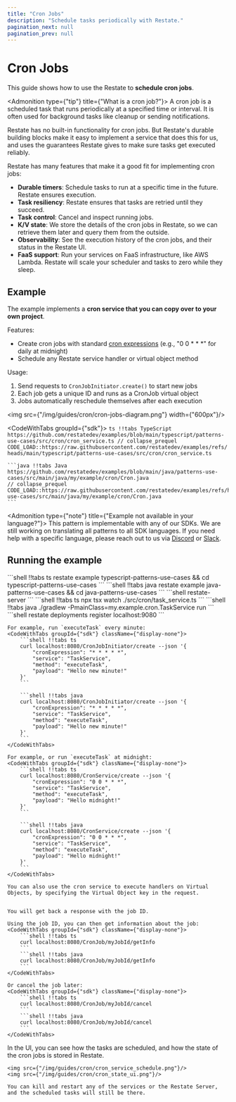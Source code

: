 ```yaml
---
title: "Cron Jobs"
description: "Schedule tasks periodically with Restate."
pagination_next: null
pagination_prev: null
---
```



# Cron Jobs


This guide shows how to use the Restate to **schedule cron jobs**.

<Admonition type={"tip"} title={"What is a cron job?"}>
    A cron job is a scheduled task that runs periodically at a specified time or interval. It is often used for background tasks like cleanup or sending notifications.
</Admonition>

Restate has no built-in functionality for cron jobs.
But Restate's durable building blocks make it easy to implement a service that does this for us, and uses the guarantees Restate gives to make sure tasks get executed reliably.

Restate has many features that make it a good fit for implementing cron jobs:
- **Durable timers**: Schedule tasks to run at a specific time in the future. Restate ensures execution.
- **Task resiliency**: Restate ensures that tasks are retried until they succeed.
- **Task control**: Cancel and inspect running jobs.
- **K/V state**: We store the details of the cron jobs in Restate, so we can retrieve them later and query them from the outside.
- **Observability**: See the execution history of the cron jobs, and their status in the Restate UI.
- **FaaS support**: Run your services on FaaS infrastructure, like AWS Lambda. Restate will scale your scheduler and tasks to zero while they sleep.


## Example

The example implements a **cron service that you can copy over to your own project**.

Features:
- Create cron jobs with standard [cron expressions](https://www.baeldung.com/cron-expressions) (e.g., "0 0 * * *" for daily at midnight)
- Schedule any Restate service handler or virtual object method

Usage:
1. Send requests to `CronJobInitiator.create()` to start new jobs
2. Each job gets a unique ID and runs as a CronJob virtual object
3. Jobs automatically reschedule themselves after each execution


<img src={"/img/guides/cron/cron-jobs-diagram.png"} width={"600px"}/>


<CodeWithTabs groupId={"sdk"}>
    ```ts !!tabs TypeScript https://github.com/restatedev/examples/blob/main/typescript/patterns-use-cases/src/cron/cron_service.ts
    // collapse_prequel
    CODE_LOAD::https://raw.githubusercontent.com/restatedev/examples/refs/heads/main/typescript/patterns-use-cases/src/cron/cron_service.ts
    ```

    ```java !!tabs Java https://github.com/restatedev/examples/blob/main/java/patterns-use-cases/src/main/java/my/example/cron/Cron.java
    // collapse_prequel
    CODE_LOAD::https://raw.githubusercontent.com/restatedev/examples/refs/heads/main/java/patterns-use-cases/src/main/java/my/example/cron/Cron.java
    ```
</CodeWithTabs>

<Admonition type={"note"} title={"Example not available in your language?"}>
    This pattern is implementable with any of our SDKs. We are still working on translating all patterns to all SDK languages.
    If you need help with a specific language, please reach out to us via [Discord](https://discord.com/invite/skW3AZ6uGd) or [Slack](https://join.slack.com/t/restatecommunity/shared_invite/zt-2v9gl005c-WBpr167o5XJZI1l7HWKImA).
</Admonition>


## Running the example

<Step stepLabel="1" title="Download the example">
    <CodeWithTabs groupId={"sdk"} className={"display-none"}>
        ```shell !!tabs ts
        restate example typescript-patterns-use-cases && cd typescript-patterns-use-cases
        ```
        ```shell !!tabs java
        restate example java-patterns-use-cases && cd java-patterns-use-cases
        ```
    </CodeWithTabs>
</Step>
<Step stepLabel="2" title="Start the Restate Server">
    ```shell
    restate-server
    ```
</Step>
<Step stepLabel="3" title="Start the Service">
    <CodeWithTabs groupId={"sdk"} className={"display-none"}>
        ```shell !!tabs ts
        npx tsx watch ./src/cron/task_service.ts
        ```
        ```shell !!tabs java
        ./gradlew -PmainClass=my.example.cron.TaskService run
        ```
    </CodeWithTabs>
</Step>
<Step stepLabel="4" title="Register the services">
    ```shell
    restate deployments register localhost:9080
    ```
</Step>
<Step stepLabel="5" title="Send a request">

    For example, run `executeTask` every minute:
    <CodeWithTabs groupId={"sdk"} className={"display-none"}>
        ```shell !!tabs ts
        curl localhost:8080/CronJobInitiator/create --json '{
            "cronExpression": "* * * * *",
            "service": "TaskService",
            "method": "executeTask",
            "payload": "Hello new minute!"
        }'
        ```

        ```shell !!tabs java
        curl localhost:8080/CronJobInitiator/create --json '{
            "cronExpression": "* * * * *",
            "service": "TaskService",
            "method": "executeTask",
            "payload": "Hello new minute!"
        }'
        ```
    </CodeWithTabs>

    For example, or run `executeTask` at midnight:
    <CodeWithTabs groupId={"sdk"} className={"display-none"}>
        ```shell !!tabs ts
        curl localhost:8080/CronService/create --json '{
            "cronExpression": "0 0 * * *",
            "service": "TaskService",
            "method": "executeTask",
            "payload": "Hello midnight!"
        }'
        ```

        ```shell !!tabs java
        curl localhost:8080/CronService/create --json '{
            "cronExpression": "0 0 * * *",
            "service": "TaskService",
            "method": "executeTask",
            "payload": "Hello midnight!"
        }'
        ```
    </CodeWithTabs>

    You can also use the cron service to execute handlers on Virtual Objects, by specifying the Virtual Object key in the request.


    You will get back a response with the job ID.

    Using the job ID, you can then get information about the job:
    <CodeWithTabs groupId={"sdk"} className={"display-none"}>
        ```shell !!tabs ts
        curl localhost:8080/CronJob/myJobId/getInfo
        ```
        ```shell !!tabs java
        curl localhost:8080/CronJob/myJobId/getInfo
        ```
    </CodeWithTabs>

    Or cancel the job later:
    <CodeWithTabs groupId={"sdk"} className={"display-none"}>
        ```shell !!tabs ts
        curl localhost:8080/CronJob/myJobId/cancel
        ```
        ```shell !!tabs java
        curl localhost:8080/CronJob/myJobId/cancel
        ```
    </CodeWithTabs>
</Step>

<Step stepLabel="4" title="Check the scheduled tasks and state">
    In the UI, you can see how the tasks are scheduled, and how the state of the cron jobs is stored in Restate.

    <img src={"/img/guides/cron/cron_service_schedule.png"}/>
    <img src={"/img/guides/cron/cron_state_ui.png"}/>

    You can kill and restart any of the services or the Restate Server, and the scheduled tasks will still be there.
</Step>
